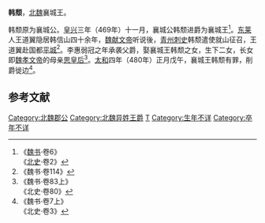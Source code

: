 '''韩颓'''，[[北魏|北魏]]襄城王。

韩颓原为襄城公。[[皇兴|皇兴]]三年（469年）十一月，襄城公韩颓进爵为襄城王<ref>《[[魏书|魏书]]·卷6》<br>《[[北史|北史]]·卷2》</ref>。[[东莱|东莱]]人王道翼隐居韩信山四十余年，[[魏献文帝|魏献文帝]]听说後，[[青州|青州]][[刺史|刺史]]韩颓遣使就山征召，王道翼赴国都[[平城|平城]]<ref>《魏书·卷114》</ref>。李惠弱冠之年承袭父爵，娶襄城王韩颓之女，生下二女，长女即[[魏孝文帝|魏孝文帝]]的母亲[[李夫人_(北魏献文帝)|思皇后]]<ref>《魏书·卷83上》<br>《北史·卷80》</ref>。[[太和_(北魏)|太和]]四年（480年）正月戊午，襄城王韩颓有罪，削爵徙边<ref>《魏书·卷7上》<br>《北史·卷3》</ref>。

==参考文献==
{{reflist|2}}

{{DEFAULTSORT:H}}
[[Category:北魏郡公|Category:北魏郡公]]
[[Category:北魏异姓王爵|Category:北魏异姓王爵]]
[[Category:韩姓|T]]
[[Category:生年不详|Category:生年不详]]
[[Category:卒年不详|Category:卒年不详]]